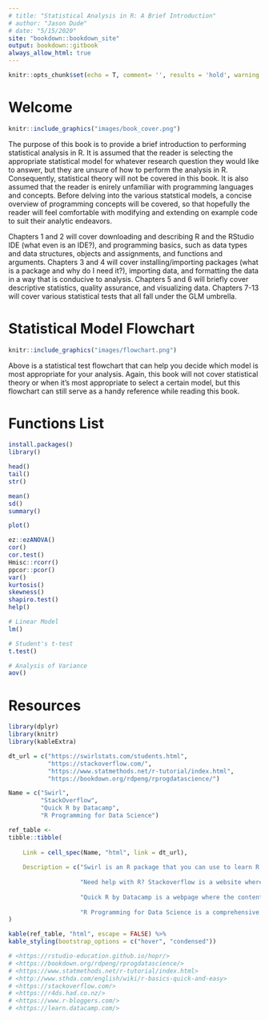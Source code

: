 ```yaml
---
# title: "Statistical Analysis in R: A Brief Introduction"
# author: "Jason Dude"
# date: "5/15/2020"
site: "bookdown::bookdown_site"
output: bookdown::gitbook
always_allow_html: true
---
```


```r
knitr::opts_chunk$set(echo = T, comment= '', results = 'hold', warning = F, message = F, fig.align = 'center')
```

# Welcome {-}

```r
knitr::include_graphics("images/book_cover.png")
```

The purpose of this book is to provide a brief introduction to performing statistical analysis in R. It is assumed that the reader is selecting the appropriate statistical model for whatever research question they would like to answer, but they are unsure of how to perform the analysis in R. Consequently, statistical theory will not be covered in this book. It is also assumed that the reader is enirely unfamiliar with programming languages and concepts. Before delving into the various statstical models, a concise overview of programming concepts will be covered, so that hopefully the reader will feel comfortable with modifying and extending on example code to suit their analytic endeavors.

Chapters 1 and 2 will cover downloading and describing R and the RStudio IDE (what even is an IDE?), and programming basics, such as data types and data structures, objects and assignments, and functions and arguments. Chapters 3 and 4 will cover installing/importing packages (what is a package and why do I need it?), importing data, and formatting the data in a way that is conducive to analysis. Chapters 5 and 6 will briefly cover descriptive statistics, quality assurance, and visualizing data. Chapters 7-13 will cover various statistical tests that all fall under the GLM umbrella.  

# Statistical Model Flowchart {-}

```r
knitr::include_graphics("images/flowchart.png")
```

Above is a statistical test flowchart that can help you decide which model is most appropriate for your analysis. Again, this book will not cover statistical theory or when it's most appropriate to select a certain model, but this flowchart can still serve as a handy reference while reading this book. 

# Functions List{-}

```r
install.packages()
library()

head()
tail()
str()

mean()
sd()
summary()

plot()

ez::ezANOVA()
cor()
cor.test()
Hmisc::rcorr()
ppcor::pcor()
var()
kurtosis()
skewness()
shapiro.test()
help()

# Linear Model
lm()

# Student's t-test
t.test()

# Analysis of Variance
aov()
```

# Resources {-} 

```r
library(dplyr)
library(knitr)
library(kableExtra)

dt_url = c("https://swirlstats.com/students.html",
           "https://stackoverflow.com/",
           "https://www.statmethods.net/r-tutorial/index.html",
           "https://bookdown.org/rdpeng/rprogdatascience/")

Name = c("Swirl",
         "StackOverflow",
         "Quick R by Datacamp",
         "R Programming for Data Science")

ref_table <- 
tibble::tibble(
    
    Link = cell_spec(Name, "html", link = dt_url),
    
    Description = c("Swirl is an R package that you can use to learn R in R.",
                    
                    "Need help with R? Stackoverflow is a website where you can                     post programming related questions", 
                    
                    "Quick R by Datacamp is a webpage where the content is very                     simmilar to that of this guidebook: short and sweet, but                        still covering everything from install R to statistics.", 
                    
                    "R Programming for Data Science is a comprehensive                              introduction to R and data analysis.")
)

kable(ref_table, "html", escape = FALSE) %>%
kable_styling(bootstrap_options = c("hover", "condensed")) 

# <https://rstudio-education.github.io/hopr/>
# <https://bookdown.org/rdpeng/rprogdatascience/>
# <https://www.statmethods.net/r-tutorial/index.html>
# <http://www.sthda.com/english/wiki/r-basics-quick-and-easy> 
# <https://stackoverflow.com/>
# <https://r4ds.had.co.nz/>
# <https://www.r-bloggers.com/>
# <https://learn.datacamp.com/>
    
```
